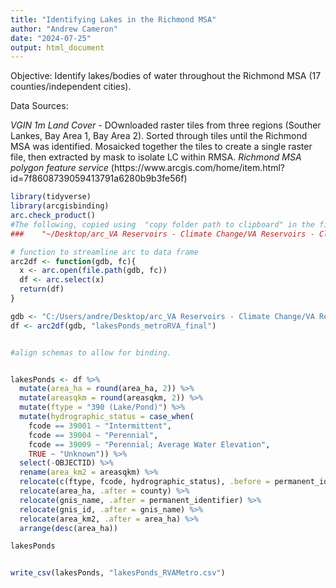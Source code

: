 ```yaml
---
title: "Identifying Lakes in the Richmond MSA"
author: "Andrew Cameron"
date: "2024-07-25"
output: html_document
---
```


Objective: Identify lakes/bodies of water throughout the Richmond MSA (17 counties/independent cities). 

Data Sources: 

*VGIN 1m Land Cover* - DOwnloaded raster tiles from three regions (Souther Lankes, Bay Area 1, Bay Area 2). Sorted through tiles until the Richmond MSA was identified. Mosaicked together the tiles to create a single raster file, then extracted by mask to isolate LC within RMSA.
*Richmond MSA polygon feature service* (https://www.arcgis.com/home/item.html?id=7f8608739059413791a6280b9b3fe56f)


```r
library(tidyverse)
library(arcgisbinding)
arc.check_product()
#The following, copied using  "copy folder path to clipboard" in the files pane, did *not work* to construct path to feature class:
###    "~/Desktop/arc_VA Reservoirs - Climate Change/VA Reservoirs - Climate Change.gdb"

# function to streamline arc to data frame
arc2df <- function(gdb, fc){
  x <- arc.open(file.path(gdb, fc))
  df <- arc.select(x)
  return(df)
}

gdb <- "C:/Users/andre/Desktop/arc_VA Reservoirs - Climate Change/VA Reservoirs - Climate Change.gdb"
df <- arc2df(gdb, "lakesPonds_metroRVA_final")


#align schemas to allow for binding.


lakesPonds <- df %>%
  mutate(area_ha = round(area_ha, 2)) %>%
  mutate(areasqkm = round(areasqkm, 2)) %>%
  mutate(ftype = "390 (Lake/Pond)") %>%
  mutate(hydrographic_status = case_when(
    fcode == 39001 ~ "Intermittent", 
    fcode == 39004 ~ "Perennial", 
    fcode == 39009 ~ "Perennial; Average Water Elevation", 
    TRUE ~ "Unknown")) %>%
  select(-OBJECTID) %>%
  rename(area_km2 = areasqkm) %>%
  relocate(c(ftype, fcode, hydrographic_status), .before = permanent_identifier) %>%
  relocate(area_ha, .after = county) %>%
  relocate(gnis_name, .after = permanent_identifier) %>%
  relocate(gnis_id, .after = gnis_name) %>%
  relocate(area_km2, .after = area_ha) %>%
  arrange(desc(area_ha))

lakesPonds


write_csv(lakesPonds, "lakesPonds_RVAMetro.csv")







```